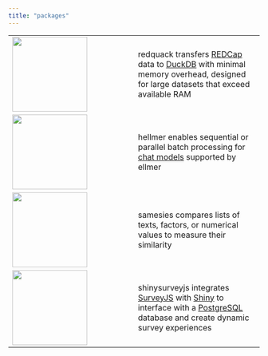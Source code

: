 ```yaml
---
title: "packages"
---
```


|  |  |
|----|----|
| [![](media/redquack-hex.png){width="150"}](https://github.com/dylanpieper/redquack) | redquack transfers [REDCap](https://project-redcap.org) data to [DuckDB](https://duckdb.org) with minimal memory overhead, designed for large datasets that exceed available RAM |
| [![](media/hellmer-hex.png){width="150"}](https://github.com/dylanpieper/hellmer) | hellmer enables sequential or parallel batch processing for [chat models](#0) supported by ellmer |
| [![](media/samesies-hex.png){width="150"}](https://github.com/dylanpieper/samesies) | samesies compares lists of texts, factors, or numerical values to measure their similarity |
| [![](media/SSJS-Hex.svg){width="150" height="150"}](https://github.com/dylanpieper/shinysurveyjs) | shinysurveyjs integrates [SurveyJS](https://surveyjs.io/) with [Shiny](#0) to interface with a [PostgreSQL](#0) database and create dynamic survey experiences |
